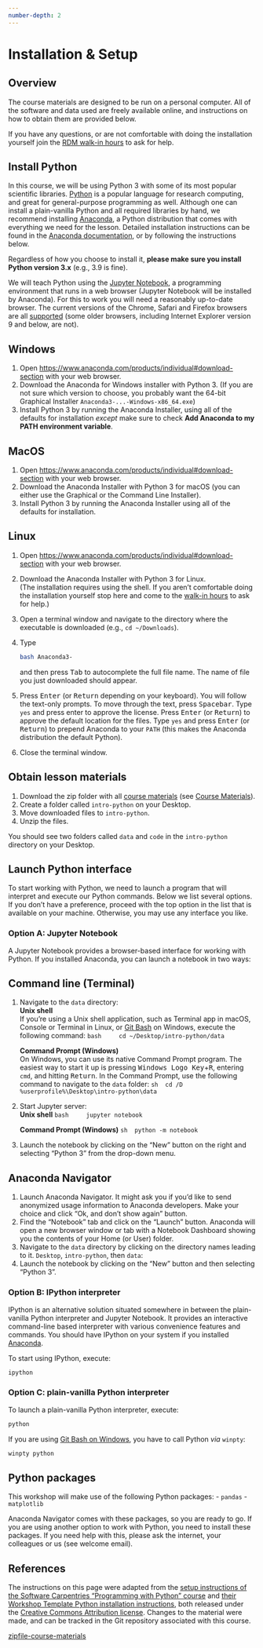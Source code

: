 ```yaml
---
number-depth: 2
---
```


# Installation & Setup

## Overview

The course materials are designed to be run on a personal computer.
All of the software and data used are freely available online,
and instructions on how to obtain them are provided below.

If you have any questions, or are not comfortable with doing the installation yourself
join the [RDM walk-in hours][walk-in-hours] to ask for help.

## Install Python

In this course, we will be using Python 3 with some of its most popular scientific libraries.
[Python][python] is a popular language for research computing, and great for general-purpose
programming as well.
Although one can install a plain-vanilla Python and all required libraries by hand,
we recommend installing [Anaconda][anaconda-website],
a Python distribution that comes with everything we need for the lesson. 
Detailed installation instructions can be found in the [Anaconda documentation][anaconda-install],
or by following the instructions below.

Regardless of how you choose to install it, **please make sure you install Python version 3.x**
(e.g., 3.9 is fine).

We will teach Python using the [Jupyter Notebook][jupyter], a programming environment that runs 
in a web browser (Jupyter Notebook will be installed by Anaconda). For this to work you will need
a reasonably up-to-date browser. The current versions of the Chrome, Safari and Firefox browsers
are all [supported][jupyter-compatibility] (some older browsers, including Internet Explorer
version 9 and below, are not).

::: {.panel-tabset}
## Windows
1. Open [https://www.anaconda.com/products/individual#download-section](https://www.anaconda.com/products/individual#download-section) with your web browser.
2. Download the Anaconda for Windows installer with Python 3. (If you are not sure which version to choose, you probably want the 64-bit Graphical Installer `Anaconda3-...-Windows-x86_64.exe`)
3. Install Python 3 by running the Anaconda Installer, using all of the defaults for installation *except* make sure to check **Add Anaconda to my PATH environment variable**.

## MacOS 
1. Open [https://www.anaconda.com/products/individual#download-section](https://www.anaconda.com/products/individual#download-section) with your web browser.
2. Download the Anaconda Installer with Python 3 for macOS (you can either use the Graphical or the Command Line Installer).
3. Install Python 3 by running the Anaconda Installer using all of the defaults for installation.

## Linux
1. Open [https://www.anaconda.com/products/individual#download-section](https://www.anaconda.com/products/individual#download-section) with your web browser.
2. Download the Anaconda Installer with Python 3 for Linux. <br>
   (The installation requires using the shell. If you aren't
   comfortable doing the installation yourself
   stop here and come to the [walk-in hours][walk-in-hours] to ask for help.)
3. Open a terminal window and navigate to the directory where the executable is downloaded (e.g., `cd ~/Downloads`).
4. Type 
   ```sh
   bash Anaconda3-
   ```
   and then press <kbd>Tab</kbd> to autocomplete the full file name. The name of file you just downloaded should appear.
5. Press <kbd>Enter</kbd> (or <kbd>Return</kbd> depending on your keyboard).
   You will follow the text-only prompts.
   To move through the text, press <kbd>Spacebar</kbd>.
   Type `yes` and press enter to approve the license.
   Press <kbd>Enter</kbd> (or <kbd>Return</kbd>)
   to approve the default location for the files.
   Type `yes` and press <kbd>Enter</kbd> (or <kbd>Return</kbd>)
   to prepend Anaconda to your `PATH`
  (this makes the Anaconda distribution the default Python).
6. Close the terminal window.
:::

## Obtain lesson materials

1. Download the zip folder with all [course materials](https://raw.githubusercontent.com/UtrechtUniversity/workshop-introduction-to-python/main/course-materials.zip)
 (see [Course Materials][course-materials]).
2. Create a folder called `intro-python` on your Desktop.
3. Move downloaded files to `intro-python`.
4. Unzip the files.

You should see two folders called `data` and `code` in the `intro-python` directory on your
Desktop.

## Launch Python interface

To start working with Python, we need to launch a program that will interpret and execute our
Python commands. Below we list several options. If you don't have a preference, proceed with the
top option in the list that is available on your machine. Otherwise, you may use any interface
you like.

### Option A: Jupyter Notebook

A Jupyter Notebook provides a browser-based interface for working with Python.
If you installed Anaconda, you can launch a notebook in two ways:

::: {.panel-tabset}
## Command line (Terminal)
1. Navigate to the `data` directory:<br>
	**Unix shell**<br>
	If you're using a Unix shell application, such as Terminal app in macOS, Console or Terminal
	in Linux, or [Git Bash][gitbash] on Windows, execute the following command:
	```bash
	cd ~/Desktop/intro-python/data
	```

	**Command Prompt (Windows)**<br>
	On Windows, you can use its native Command Prompt program.  The easiest way to start it up is
	pressing <kbd>Windows Logo Key</kbd>+<kbd>R</kbd>, entering `cmd`, and hitting
	<kbd>Return</kbd>. In the Command Prompt, use the following command to navigate to
	the `data` folder:
	```sh
	cd /D %userprofile%\Desktop\intro-python\data
	```
2. Start Jupyter server:<br>
	**Unix shell**
	```bash
	jupyter notebook
	```

	**Command Prompt (Windows)**
	```sh
	python -m notebook
	```
3. Launch the notebook by clicking on the "New" button on the right and selecting "Python 3"
	from the drop-down menu.

## Anaconda Navigator
1. Launch Anaconda Navigator.
It might ask you if you'd like to send anonymized usage information to Anaconda developers.
Make your choice and click "Ok, and don't show again" button.
2. Find the "Notebook" tab and click on the "Launch" button.
Anaconda will open a new browser window or tab with a Notebook Dashboard showing you the
contents of your Home (or User) folder.
3. Navigate to the `data` directory by clicking on the directory names leading to it.
`Desktop`, `intro-python`, then `data`:
4. Launch the notebook by clicking on the "New" button and then selecting "Python 3".
:::

### Option B: IPython interpreter

IPython is an alternative solution situated somewhere in between the plain-vanilla Python
interpreter and Jupyter Notebook. It provides an interactive command-line based interpreter with
various convenience features and commands. You should have IPython on your system if you installed
[Anaconda][anaconda-website].

To start using IPython, execute:
```bash
ipython
```

### Option C: plain-vanilla Python interpreter

To launch a plain-vanilla Python interpreter, execute:
```bash
python
```

If you are using [Git Bash on Windows][gitbash], you have to call Python _via_ `winpty`:
```bash
winpty python
```

## Python packages

This workshop will make use of the following Python packages:
- `pandas`
- `matplotlib`

Anaconda Navigator comes with these packages, so you are ready to go. If you are using another option to work with Python, you need to install these packages. If you need help with this, please ask the internet, your colleagues or us (see welcome email).

## References {.unnumbered}

The instructions on this page were adapted from the [setup instructions of the Software Carpentries "Programming with Python" course][swcarpentry-python] and [their Workshop Template Python installation instructions][carpentries-template], both released under the [Creative Commons Attribution license][license]. Changes to the material were made, and can be tracked in the Git repository associated with this course.

[anaconda-install]: https://docs.anaconda.com/anaconda/install
[anaconda-website]: https://www.anaconda.com/
[carpentries-template]: https://carpentries.github.io/workshop-template/#python
[course-materials]: ./course-materials.qmd
[gitbash]: https://gitforwindows.org
[jupyter]: https://jupyter.org/
[jupyter-compatibility]: https://jupyter-notebook.readthedocs.io/en/stable/notebook.html#browser-compatibility
[license]: https://creativecommons.org/licenses/by/4.0/
[python]: https://python.org
[swcarpentry-python]: https://swcarpentry.github.io/python-novice-inflammation/setup.html
[walk-in-hours]: https://www.uu.nl/en/research/research-data-management/walk-in-hours-workshops/walk-in-hours-research-data-software
[zipfile-course-materials](https://raw.githubusercontent.com/UtrechtUniversity/workshop-introduction-to-python/main/course-materials.zip)
